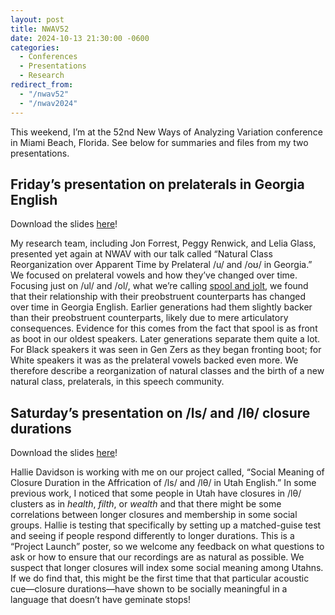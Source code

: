 ```yaml
---
layout: post
title: NWAV52
date: 2024-10-13 21:30:00 -0600
categories:
  - Conferences
  - Presentations
  - Research
redirect_from: 
  - "/nwav52"
  - "/nwav2024"
---
```


This weekend, I'm at the 52nd New Ways of Analyzing Variation conference in Miami Beach, Florida. See below for summaries and files from my two presentations.

## Friday's presentation on prelaterals in Georgia English 

:::callout-tip
Download the slides [here](/downloads/241108-NWAV2024_GA-Prelats.pptx)!
:::

My research team, including Jon Forrest, Peggy Renwick, and Lelia Glass, presented yet again at NWAV with our talk called "Natural Class Reorganization over Apparent Time by Prelateral /u/ and /oʊ/ in Georgia." We focused on prelateral vowels and how they've changed over time. Focusing just on /ul/ and /ol/, what we're calling [<sc>spool</sc> and <sc>jolt</sc>](/blog/extending-wells-lexical-sets-to-prelateral-vowels), we found that their relationship with their preobstruent counterparts has changed over time in Georgia English. Earlier generations had them slightly backer than their preobstruent counterparts, likely due to mere articulatory consequences. Evidence for this comes from the fact that <sc>spool</sc> is as front as <sc>boot</sc> in our oldest speakers. Later generations separate them quite a lot. For Black speakers it was seen in Gen Zers as they began fronting <sc>boot</sc>; for White speakers it was as the prelateral vowels backed even more. We therefore describe a reorganization of natural classes and the birth of a new natural class, prelaterals, in this speech community. 

## Saturday's presentation on /ls/ and /lθ/ closure durations

:::callout-tip
Download the slides [here](/downloads/241109-NWAV_ClosureDurations.pdf)!
:::

Hallie Davidson is working with me on our project called, "Social Meaning of Closure Duration in the Affrication of /ls/ and /lθ/ in Utah English." In some previous work, I noticed that some people in Utah have closures in /lθ/ clusters as in *health*, *filth*, or *wealth* and that there might be some correlations between longer closures and membership in some social groups. Hallie is testing that specifically by setting up a matched-guise test and seeing if people respond differently to longer durations. This is a "Project Launch" poster, so we welcome any feedback on what questions to ask or how to ensure that our recordings are as natural as possible. We suspect that longer closures will index some social meaning among Utahns. If we do find that, this might be the first time that that particular acoustic cue---closure durations---have shown to be socially meaningful in a language that doesn't have geminate stops! 

